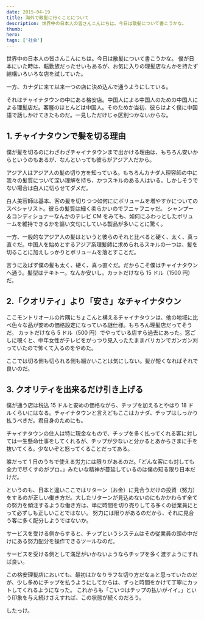 ```yaml
---
date: 2015-04-19
title: 海外で散髪に行くことについて
description: 世界中の日本人の皆さんこんにちは。今日は散髪について書こうかな。
thumb:
hero:
tags: ['社会']
---
```


世界中の日本人の皆さんこんにちは。今日は散髪について書こうかな。
僕が日本にいた時は、転勤族だったせいもあるが、お気に入りの理髪店なんかを持たず結構いろいろな店を試していた。

一方、カナダに来て以来一つの店に決め込んで通うようにしている。

それはチャイナタウンの中にある格安店。中国人による中国人のための中国人による理髪店だ。客層のほとんどは中国人。そのためか当初、彼らはよく僕に中国語で話しかけてきたものだ。一見しただけじゃ区別つかないからな。

## 1\. チャイナタウンで髪を切る理由

僕が髪を切るのにわざわざチャイナタウンまで出かける理由は、もちろん安いからというのもあるが、なんといっても彼らがアジア人だから。

アジア人はアジア人の髪の切り方を知っている。もちろんカナダ人理容師の中に我々の髪質について深い理解を持ち、かつスキルのある人はいる。しかしそうでない場合は白人に切らせてダメだ。

白人美容師は基本、客の髪を切りつつ如何ににボリュームを増やすかについてのスペシャリスト。彼らの髪質は細く柔らかいのでフニャフニャだ。
シャンプー＆コンディショナーなんかのテレビ CM をみても、如何にふわっとしたボリュームを維持できるかを謳い文句にしている製品が多いことに驚く。

一方、一般的なアジア人の髪はというと彼らのそれと比べると硬く、太く、真っ直ぐだ。中国人を始めとするアジア系理髪師に求められるスキルの一つは、髪を切ることに加えしっかりとボリュームを落とすことだ。

言うに及ばず僕の髪も太く、硬く、真っ直ぐだ。だからこそ僕はチャイナタウンへ通う。髪型はテキトー。なんか安いし。カットだけなら 15 ドル（1500 円）だ。

## 2.「クオリティ」より「安さ」なチャイナタウン

ここモントリオールの片隅にちょこんと構えるチャイナタウンは、他の地域に比べ色々な品が安めの価格設定になっている謎仕様。もちろん理髪店だってそうだ。
カットだけなら 5 ドル（500 円）でやっている店すら過去にあった。窓ごしに覗くと、中年女性がテレビをがっつり見入ったたままバリカンでガンガン刈っていたので怖くて入るのをやめた。

ここでは切る側も切られる側も細かいことは気にしない。髪が短くなればそれで良いのだ。

## 3\. クオリティを出来るだけ引き上げる

僕が通う店は税込 15 ドルと安めの価格ながら、チップを加えるとやはり 18 ドルくらいにはなる。チャイナタウンと言えどもここはカナダ、チップはしっかり払うべきだ。君自身のためにも。

チャイナタウンの住人は特に現金なもので、チップを多く払ってくれる客に対しては一生懸命仕事をしてくれるが、チップが少ないと分かるとあからさまに手を抜いてくる。少ないぞと怒ってくることだってある。

誰だって 1 日のうちで使える労力には限りがあるのだ。「どんな客にも対しても全力で尽くすのがプロ。」みたいな精神が蔓延しているのは僕の知る限り日本だけだ。

というのも、日本と違いここではリターン（お金）に見合うだけの投資（努力）をするのが正しい働き方だ。大したリターンが見込めないのにもかかわらず全ての努力を傾注するような働き方は、単に時間を切り売りしてる多くの従業員にとって必ずしも正しいことではない。
努力には限りがあるのだから、それに見合う客に多く配分しようではないか。

サービスを受ける側からすると、チップというシステムはその従業員の頭の中だけにある努力配分を操作できるツールなのだ。

サービスを受ける側として満足がいかないようならチップを多く渡すようにすれば良い。

この格安理髪店においても、最初はかなりラフな切り方だなぁと思っていたのだが、少し多めにチップを払うようにしてからは、ずっと時間をかけて丁寧にカットしてくれるようになった。
これからも「こいつはチップの払いがイイ。」という印象を与え続けさえすれば、この状態が続くのだろう。

したっけ。
